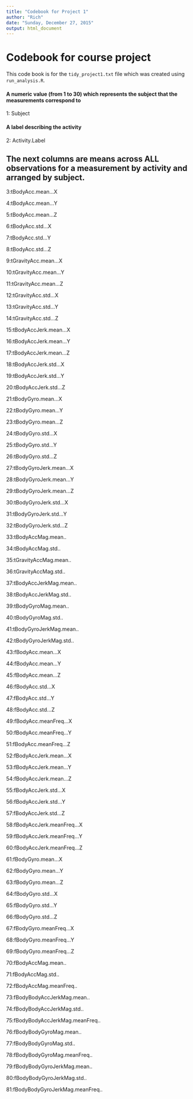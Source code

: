 ```yaml
---
title: "Codebook for Project 1"
author: "Rich"
date: "Sunday, December 27, 2015"
output: html_document
---
```


# Codebook for course project

 This code book is for the `tidy_project1.txt` file which was created using `run_analysis.R`. 

#### A numeric value (from 1 to 30) which represents the subject that the measurements correspond to
1:    Subject



#### A label describing the activity
2:    Activity.Label


## The next columns are means across ALL observations for a measurement by activity and arranged by subject.

3:tBodyAcc.mean...X

4:tBodyAcc.mean...Y


5:tBodyAcc.mean...Z

6:tBodyAcc.std...X

7:tBodyAcc.std...Y

8:tBodyAcc.std...Z

9:tGravityAcc.mean...X

10:tGravityAcc.mean...Y

11:tGravityAcc.mean...Z

12:tGravityAcc.std...X

13:tGravityAcc.std...Y

14:tGravityAcc.std...Z

15:tBodyAccJerk.mean...X

16:tBodyAccJerk.mean...Y

17:tBodyAccJerk.mean...Z

18:tBodyAccJerk.std...X

19:tBodyAccJerk.std...Y

20:tBodyAccJerk.std...Z

21:tBodyGyro.mean...X

22:tBodyGyro.mean...Y

23:tBodyGyro.mean...Z

24:tBodyGyro.std...X

25:tBodyGyro.std...Y

26:tBodyGyro.std...Z

27:tBodyGyroJerk.mean...X

28:tBodyGyroJerk.mean...Y

29:tBodyGyroJerk.mean...Z

30:tBodyGyroJerk.std...X

31:tBodyGyroJerk.std...Y

32:tBodyGyroJerk.std...Z

33:tBodyAccMag.mean..

34:tBodyAccMag.std..

35:tGravityAccMag.mean..

36:tGravityAccMag.std..

37:tBodyAccJerkMag.mean..

38:tBodyAccJerkMag.std..

39:tBodyGyroMag.mean..

40:tBodyGyroMag.std..

41:tBodyGyroJerkMag.mean..

42:tBodyGyroJerkMag.std..

43:fBodyAcc.mean...X

44:fBodyAcc.mean...Y

45:fBodyAcc.mean...Z

46:fBodyAcc.std...X

47:fBodyAcc.std...Y

48:fBodyAcc.std...Z

49:fBodyAcc.meanFreq...X

50:fBodyAcc.meanFreq...Y

51:fBodyAcc.meanFreq...Z

52:fBodyAccJerk.mean...X

53:fBodyAccJerk.mean...Y

54:fBodyAccJerk.mean...Z

55:fBodyAccJerk.std...X

56:fBodyAccJerk.std...Y

57:fBodyAccJerk.std...Z

58:fBodyAccJerk.meanFreq...X

59:fBodyAccJerk.meanFreq...Y

60:fBodyAccJerk.meanFreq...Z

61:fBodyGyro.mean...X

62:fBodyGyro.mean...Y

63:fBodyGyro.mean...Z

64:fBodyGyro.std...X

65:fBodyGyro.std...Y

66:fBodyGyro.std...Z

67:fBodyGyro.meanFreq...X

68:fBodyGyro.meanFreq...Y

69:fBodyGyro.meanFreq...Z

70:fBodyAccMag.mean..

71:fBodyAccMag.std..

72:fBodyAccMag.meanFreq..

73:fBodyBodyAccJerkMag.mean..

74:fBodyBodyAccJerkMag.std..

75:fBodyBodyAccJerkMag.meanFreq..

76:fBodyBodyGyroMag.mean..

77:fBodyBodyGyroMag.std..

78:fBodyBodyGyroMag.meanFreq..

79:fBodyBodyGyroJerkMag.mean..

80:fBodyBodyGyroJerkMag.std..

81:fBodyBodyGyroJerkMag.meanFreq..


